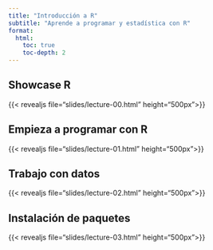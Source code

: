 ```yaml
---
title: "Introducción a R"
subtitle: "Aprende a programar y estadística con R"
format:
  html:
    toc: true
    toc-depth: 2
---
```


## Showcase R

{{< revealjs file="slides/lecture-00.html" height="500px">}}

## Empieza a programar con R


{{< revealjs file="slides/lecture-01.html" height="500px">}}


## Trabajo con datos

{{< revealjs file="slides/lecture-02.html" height="500px">}}

## Instalación de paquetes

{{< revealjs file="slides/lecture-03.html" height="500px">}}

<!--

## Manipulación de datos

{{< revealjs file="slides/lecture-04.html" height="500px">}}

## Programación Funcional y  Estructuras de Control

{{< revealjs file="slides/lecture-05.html" height="500px">}}

## Visualización de datos

{{< revealjs file="slides/lecture-06.html" height="500px">}}

## Estadística descriptiva

{{< revealjs file="slides/lecture-07.html" height="500px">}} -->

